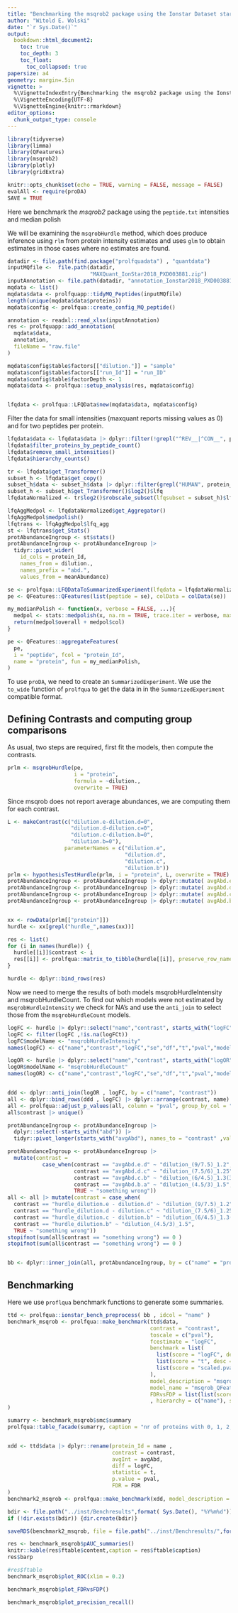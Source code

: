 ```yaml
---
title: "Benchmarking the msqrob2 package using the Ionstar Dataset starting from peptides.txt"
author: "Witold E. Wolski"
date: "`r Sys.Date()`"
output: 
  bookdown::html_document2:
    toc: true
    toc_depth: 3
    toc_float:
      toc_collapsed: true
papersize: a4
geometry: margin=.5in
vignette: >
  %\VignetteIndexEntry{Benchmarking the msqrob2 package using the Ionstar Dataset starting from peptides.txt} 
  %\VignetteEncoding{UTF-8}
  %\VignetteEngine{knitr::rmarkdown}
editor_options:
  chunk_output_type: console
---
```


```r
library(tidyverse)
library(limma)
library(QFeatures)
library(msqrob2)
library(plotly)
library(gridExtra)

knitr::opts_chunk$set(echo = TRUE, warning = FALSE, message = FALSE)
evalAll <- require(proDA)
SAVE = TRUE

```


Here we benchmark the _msqrob2_ package using the `peptide.txt` intensities and median polish

We will be examining the `msqrobHurdle` method, which does produce inference using `rlm` from protein intensity estimates and uses `glm` to obtain estimates in those cases where no estimates are found. 


```r
datadir <- file.path(find.package("prolfquadata") , "quantdata")
inputMQfile <-  file.path(datadir,
                          "MAXQuant_IonStar2018_PXD003881.zip")
inputAnnotation <- file.path(datadir, "annotation_Ionstar2018_PXD003881.xlsx")
mqdata <- list()
mqdata$data <- prolfquapp::tidyMQ_Peptides(inputMQfile)
length(unique(mqdata$data$proteins))
mqdata$config <- prolfqua::create_config_MQ_peptide()

annotation <- readxl::read_xlsx(inputAnnotation)
res <- prolfquapp::add_annotation(
  mqdata$data,
  annotation,
  fileName = "raw.file"
)

mqdata$config$table$factors[["dilution."]] = "sample"
mqdata$config$table$factors[["run_Id"]] = "run_ID"
mqdata$config$table$factorDepth <- 1
mqdata$data <- prolfqua::setup_analysis(res, mqdata$config)


lfqdata <- prolfqua::LFQData$new(mqdata$data, mqdata$config)
```


Filter the data for small intensities (maxquant reports missing values as 0) and for two peptides per protein.


```r
lfqdata$data <- lfqdata$data |> dplyr::filter(!grepl("^REV__|^CON__", protein_Id)) 
lfqdata$filter_proteins_by_peptide_count()
lfqdata$remove_small_intensities()
lfqdata$hierarchy_counts()


```



```r
tr <- lfqdata$get_Transformer()
subset_h <- lfqdata$get_copy()
subset_h$data <- subset_h$data |> dplyr::filter(grepl("HUMAN", protein_Id))
subset_h <- subset_h$get_Transformer()$log2()$lfq
lfqdataNormalized <- tr$log2()$robscale_subset(lfqsubset = subset_h)$lfq

```



```r
lfqAggMedpol <- lfqdataNormalized$get_Aggregator()
lfqAggMedpol$medpolish()
lfqtrans <- lfqAggMedpol$lfq_agg
st <- lfqtrans$get_Stats()
protAbundanceIngroup <- st$stats()
protAbundanceIngroup <- protAbundanceIngroup |>
  tidyr::pivot_wider(
    id_cols = protein_Id,
    names_from = dilution.,
    names_prefix = "abd.",
    values_from = meanAbundance)


```


```r
se <- prolfqua::LFQDataToSummarizedExperiment(lfqdata = lfqdataNormalized)
pe <- QFeatures::QFeatures(list(peptide = se), colData = colData(se))

my_medianPolish <- function(x, verbose = FALSE, ...){
  medpol <- stats::medpolish(x, na.rm = TRUE, trace.iter = verbose, maxiter = 10)
  return(medpol$overall + medpol$col)
}

pe <- QFeatures::aggregateFeatures(
  pe,
  i = "peptide", fcol = "protein_Id",
  name = "protein", fun = my_medianPolish, 
)
```

To use `proDA`, we need to create an `SummarizedExperiment`. We use the `to_wide` function of `prolfqua` to get the data in in the `SummarizedExperiment` compatible format.


## Defining Contrasts and computing group comparisons

As usual, two steps are required, first fit the models, then compute the contrasts.

```r
prlm <- msqrobHurdle(pe,
                     i = "protein",
                     formula = ~dilution.,
                     overwrite = TRUE)


```

Since msqrob does not report average abundances, we are computing them for each contrast.

```r
L <- makeContrast(c("dilution.e-dilution.d=0",
                    "dilution.d-dilution.c=0",
                    "dilution.c-dilution.b=0",
                    "dilution.b=0"),
                  parameterNames = c("dilution.e",
                                     "dilution.d",
                                     "dilution.c",
                                     "dilution.b"))
prlm <- hypothesisTestHurdle(prlm, i = "protein", L, overwrite = TRUE)
protAbundanceIngroup <- protAbundanceIngroup |> dplyr::mutate( avgAbd.e.d =  mean( c(abd.e,abd.d), na.rm = TRUE)  )
protAbundanceIngroup <- protAbundanceIngroup |> dplyr::mutate( avgAbd.d.c =  mean( c(abd.d,abd.c), na.rm = TRUE)  )
protAbundanceIngroup <- protAbundanceIngroup |> dplyr::mutate( avgAbd.c.b =  mean( c(abd.c,abd.b), na.rm = TRUE)  )
protAbundanceIngroup <- protAbundanceIngroup |> dplyr::mutate( avgAbd.b.a =  mean( c(abd.b,abd.a), na.rm = TRUE)  )


xx <- rowData(prlm[["protein"]])
hurdle <- xx[grepl("hurdle_",names(xx))]

res <- list()
for (i in names(hurdle)) { 
  hurdle[[i]]$contrast <- i
  res[[i]] <- prolfqua::matrix_to_tibble(hurdle[[i]], preserve_row_names = "name")
}

hurdle <- dplyr::bind_rows(res)

```


Now we need to merge the results of both models msqrobHurdleIntensity and msqrobHurdleCount. To find out which models were not estimated by `msqrobHurdleIntensity` we check for NA's and use the `anti_join` to select those from the `msqrobHurdleCount` models.

```r

logFC <- hurdle |> dplyr::select("name","contrast", starts_with("logFC"))
logFC <- filter(logFC ,!is.na(logFCt))
logFC$modelName <- "msqrobHurdleIntensity"
names(logFC) <- c("name","contrast","logFC","se","df","t","pval","modelName")

logOR <- hurdle |> dplyr::select("name","contrast", starts_with("logOR"))
logOR$modelName <- "msqrobHurdleCount"
names(logOR) <- c("name","contrast","logFC","se","df","t","pval","modelName")


ddd <- dplyr::anti_join(logOR , logFC, by = c("name", "contrast"))
all <- dplyr::bind_rows(ddd , logFC) |> dplyr::arrange(contrast, name)
all <- prolfqua::adjust_p_values(all, column = "pval", group_by_col = "contrast")
all$contrast |> unique()

protAbundanceIngroup <- protAbundanceIngroup |> 
  dplyr::select(-starts_with("abd")) |> 
  tidyr::pivot_longer(starts_with("avgAbd"), names_to = "contrast" ,values_to = "avgAbd")

protAbundanceIngroup <- protAbundanceIngroup |> 
  mutate(contrast = 
           case_when(contrast == "avgAbd.e.d" ~ "dilution_(9/7.5)_1.2",
                     contrast == "avgAbd.d.c" ~ "dilution_(7.5/6)_1.25",
                     contrast == "avgAbd.c.b" ~ "dilution_(6/4.5)_1.3(3)",
                     contrast == "avgAbd.b.a" ~ "dilution_(4.5/3)_1.5",
                     TRUE ~ "something wrong"))
all <- all |> mutate(contrast = case_when(
  contrast == "hurdle_dilution.e - dilution.d" ~ "dilution_(9/7.5)_1.2",
  contrast == "hurdle_dilution.d - dilution.c" ~ "dilution_(7.5/6)_1.25",
  contrast == "hurdle_dilution.c - dilution.b" ~ "dilution_(6/4.5)_1.3(3)",
  contrast == "hurdle_dilution.b" ~ "dilution_(4.5/3)_1.5",
  TRUE ~ "something wrong"))
stopifnot(sum(all$contrast == "something wrong") == 0 )
stopifnot(sum(all$contrast == "something wrong") == 0 )


bb <- dplyr::inner_join(all, protAbundanceIngroup, by = c("name" = "protein_Id", "contrast" = "contrast"))

```


## Benchmarking

Here we use `proflqua` benchmark functions to generate some summaries.

```r

ttd <- prolfqua::ionstar_bench_preprocess( bb , idcol = "name" )
benchmark_msqrob <- prolfqua::make_benchmark(ttd$data,
                                             contrast = "contrast",
                                             toscale = c("pval"),
                                             fcestimate = "logFC",
                                             benchmark = list(
                                               list(score = "logFC", desc = TRUE),
                                               list(score = "t", desc = TRUE),
                                               list(score = "scaled.pval", desc = TRUE)
                                             ),  
                                             model_description = "msqrob_QFeature",
                                             model_name = "msqrob_QFeature",
                                             FDRvsFDP = list(list(score = "FDR", desc = FALSE))
                                             , hierarchy = c("name"), summarizeNA = "t"
)

sumarry <- benchmark_msqrob$smc$summary
prolfqua::table_facade(sumarry, caption = "nr of proteins with 0, 1, 2, 3 missing contrasts.")



```


```r
xdd <- ttd$data |> dplyr::rename(protein_Id = name ,
                                 contrast = contrast,
                                 avgInt = avgAbd,
                                 diff = logFC,
                                 statistic = t,
                                 p.value = pval,
                                 FDR = FDR  
)
benchmark2_msqrob <- prolfqua::make_benchmark(xdd, model_description = "msqrob2", model_name = "msqrob2")
```

```r
bdir <- file.path("../inst/Benchresults",format( Sys.Date(), "%Y%m%d"))
if (!dir.exists(bdir)) {dir.create(bdir)}

saveRDS(benchmark2_msqrob, file = file.path("../inst/Benchresults/",format( Sys.Date(), "%Y%m%d"),"benchmark_msqrob.RDS"))

```

```r
res <- benchmark_msqrob$pAUC_summaries()
knitr::kable(res$ftable$content,caption = res$ftable$caption)
res$barp
```

```r
#res$ftable
benchmark_msqrob$plot_ROC(xlim = 0.2)
```

```r
benchmark_msqrob$plot_FDRvsFDP()
```

```r
benchmark_msqrob$plot_precision_recall()
```
